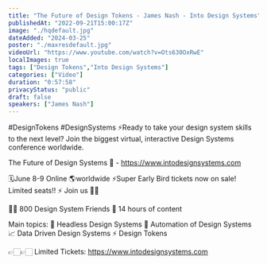 ```yaml
---
title: "The Future of Design Tokens - James Nash - Into Design Systems"
publishedAt: "2022-09-21T15:00:17Z"
image: "./hqdefault.jpg"
dateAdded: "2024-03-25"
poster: "./maxresdefault.jpg"
videoUrl: "https://www.youtube.com/watch?v=Ots630OxRwE"
localImages: true
tags: ["Design Tokens","Into Design Systems"]
categories: ["Video"]
duration: "0:57:58"
privacyStatus: "public"
draft: false
speakers: ["James Nash"]
---
```

#DesignTokens #DesignSystems 
⚡️Ready to take your design system skills to the next level? 
Join the biggest virtual, interactive Design Systems conference worldwide.

The Future of Design Systems 🚀 - https://www.intodesignsystems.com

🗓️June 8-9 Online 🌎worldwide
⚡️Super Early Bird tickets now on sale! Limited seats!! ⚡️
Join us 🙌🏻

👋🏻 800 Design System Friends
🎨 14 hours of content

Main topics:
🎨 Headless Design Systems
🤖 Automation of Design Systems
📈 Data Driven Design Systems
⚡️ Design Tokens

👉🏻👉🏻 Limited Tickets: https://www.intodesignsystems.com
